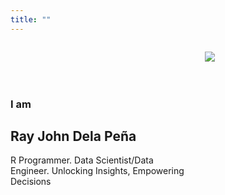 ```yaml
---
title: ""
---
```


::: columns
::: {.column width="60%"}
<br> <br> <br>

### I am

## Ray John Dela Peña

R Programmer. Data Scientist/Data Engineer. Unlocking Insights, Empowering Decisions
:::

::: {.column width="40%"}
![](images/dp.jpg){fig-align="right"}
:::
:::
